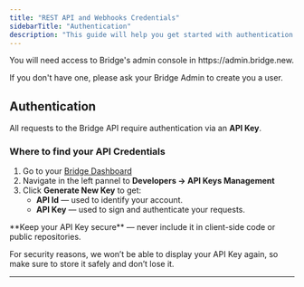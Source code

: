 ```yaml
---
title: "REST API and Webhooks Credentials"
sidebarTitle: "Authentication"
description: "This guide will help you get started with authentication and where to get your API Key."
---
```


<Note>
  You will need access to Bridge's admin console  in https://admin.bridge.new.

  If you don't have one, please ask your Bridge Admin to create you a user.
</Note>

## Authentication

All requests to the Bridge API require authentication via an **API Key**.

### Where to find your API Credentials

1. Go to your [Bridge Dashboard](https://admin.bridge.new)
2. Navigate in the left pannel to **Developers → API Keys Management**
3. Click **Generate New Key** to get:
   - **API Id** — used to identify your account.
   - **API Key** — used to sign and authenticate your requests.

<Warning>
  **Keep your API Key secure** — never include it in client-side code or public repositories.

  For security reasons, we won’t be able to display your API Key again, so make sure to store it safely and don’t lose it.
</Warning>


---